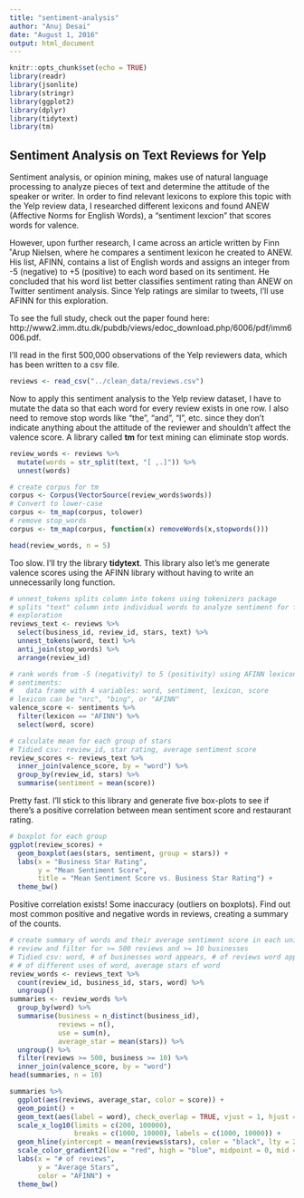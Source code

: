 ```yaml
---
title: "sentiment-analysis"
author: "Anuj Desai"
date: "August 1, 2016"
output: html_document
---
```


```r
knitr::opts_chunk$set(echo = TRUE)
library(readr)
library(jsonlite)
library(stringr)
library(ggplot2)
library(dplyr)
library(tidytext)
library(tm)
```

## Sentiment Analysis on Text Reviews for Yelp

Sentiment analysis, or opinion mining, makes use of natural language processing to analyze pieces of text and determine the attitude of the speaker or writer. In order to find relevant lexicons to explore this topic with the Yelp review data, I researched different lexicons and found ANEW (Affective Norms for English Words), a "sentiment lexcion" that scores words for valence. 

However, upon further research, I came across an article written by Finn ˚Arup Nielsen, where he compares a sentiment lexicon he created to ANEW. His list, AFINN, contains a list of English words and assigns an integer from -5 (negative) to +5 (positive) to each word based on its sentiment. He concluded that his word list better classifies sentiment rating than ANEW on Twitter sentiment analysis. Since Yelp ratings are similar to tweets, I'll use AFINN for this exploration. 

To see the full study, check out the paper found here: http://www2.imm.dtu.dk/pubdb/views/edoc_download.php/6006/pdf/imm6006.pdf.

I'll read in the first 500,000 observations of the Yelp reviewers data, which has been written to a csv file.
```r
reviews <- read_csv("../clean_data/reviews.csv")
```

Now to apply this sentiment analysis to the Yelp review dataset, I have to mutate the data so that each word for every review exists in one row. I also need to remove stop words like "the", "and", "I", etc. since they don't indicate anything about the attitude of the reviewer and shouldn't affect the valence score. A library called __tm__ for text mining can eliminate stop words.

```r
review_words <- reviews %>% 
  mutate(words = str_split(text, "[ ,.]")) %>% 
  unnest(words)

# create corpus for tm
corpus <- Corpus(VectorSource(review_words$words))
# Convert to lower-case
corpus <- tm_map(corpus, tolower)
# remove stop_words
corpus <- tm_map(corpus, function(x) removeWords(x,stopwords()))

head(review_words, n = 5)
```

Too slow. I'll try the library __tidytext__. This library also let's me generate valence scores using the AFINN library without having to write an unnecessarily long function. 

```r
# unnest_tokens splits column into tokens using tokenizers package
# splits "text" column into individual words to analyze sentiment for further
# exploration
reviews_text <- reviews %>% 
  select(business_id, review_id, stars, text) %>%
  unnest_tokens(word, text) %>% 
  anti_join(stop_words) %>% 
  arrange(review_id)

# rank words from -5 (negativity) to 5 (positivity) using AFINN lexicon
# sentiments: 
#   data frame with 4 variables: word, sentiment, lexicon, score
# lexicon can be "nrc", "bing", or "AFINN"
valence_score <- sentiments %>% 
  filter(lexicon == "AFINN") %>% 
  select(word, score)

# calculate mean for each group of stars
# Tidied csv: review_id, star rating, average sentiment score
review_scores <- reviews_text %>% 
  inner_join(valence_score, by = "word") %>% 
  group_by(review_id, stars) %>% 
  summarise(sentiment = mean(score))
```

Pretty fast. I'll stick to this library and generate five box-plots to see if there's a positive correlation between mean sentiment score and restaurant rating.

```r
# boxplot for each group
ggplot(review_scores) +
  geom_boxplot(aes(stars, sentiment, group = stars)) +
  labs(x = "Business Star Rating",
       y = "Mean Sentiment Score",
       title = "Mean Sentiment Score vs. Business Star Rating") +
  theme_bw()
```

Positive correlation exists! Some inaccuracy (outliers on boxplots). Find out most common positive and negative words in reviews, creating a summary of the counts.
```r
# create summary of words and their average sentiment score in each unique
# review and filter for >= 500 reviews and >= 10 businesses
# Tidied csv: word, # of businesses word appears, # of reviews word appears,
# # of different uses of word, average stars of word
review_words <- reviews_text %>% 
  count(review_id, business_id, stars, word) %>% 
  ungroup()
summaries <- review_words %>% 
  group_by(word) %>% 
  summarise(business = n_distinct(business_id),
            reviews = n(),
            use = sum(n),
            average_star = mean(stars)) %>% 
  ungroup() %>% 
  filter(reviews >= 500, business >= 10) %>% 
  inner_join(valence_score, by = "word")
head(summaries, n = 10)
```


```r
summaries %>% 
  ggplot(aes(reviews, average_star, color = score)) +
  geom_point() +
  geom_text(aes(label = word), check_overlap = TRUE, vjust = 1, hjust = 1) +
  scale_x_log10(limits = c(200, 100000), 
                breaks = c(1000, 10000), labels = c(1000, 10000)) +
  geom_hline(yintercept = mean(reviews$stars), color = "black", lty = 2) +
  scale_color_gradient2(low = "red", high = "blue", midpoint = 0, mid = "gray") +
  labs(x = "# of reviews",
       y = "Average Stars",
       color = "AFINN") +
  theme_bw()
```
